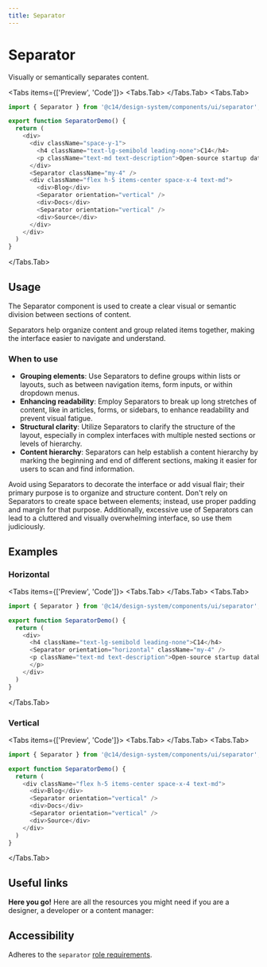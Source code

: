 ```yaml
---
title: Separator
---
```




# Separator

Visually or semantically separates content.

<Tabs items={['Preview', 'Code']}>
<Tabs.Tab>
  <SeparatorPreview />
</Tabs.Tab>
<Tabs.Tab>
```js copy filename="separator.tsx"
import { Separator } from '@c14/design-system/components/ui/separator';

export function SeparatorDemo() {
  return (
    <div>
      <div className="space-y-1">
        <h4 className="text-lg-semibold leading-none">C14</h4>
        <p className="text-md text-description">Open-source startup database</p>
      </div>
      <Separator className="my-4" />
      <div className="flex h-5 items-center space-x-4 text-md">
        <div>Blog</div>
        <Separator orientation="vertical" />
        <div>Docs</div>
        <Separator orientation="vertical" />
        <div>Source</div>
      </div>
    </div>
  )
}
```
</Tabs.Tab>
</Tabs>

## Usage

The Separator component is used to create a clear visual or semantic division between sections of content.

Separators help organize content and group related items together, making the interface easier to navigate and understand.

### When to use

- **Grouping elements**: Use Separators to define groups within lists or layouts, such as between navigation items, form inputs, or within dropdown menus.
- **Enhancing readability**: Employ Separators to break up long stretches of content, like in articles, forms, or sidebars, to enhance readability and prevent visual fatigue.
- **Structural clarity**: Utilize Separators to clarify the structure of the layout, especially in complex interfaces with multiple nested sections or levels of hierarchy.
- **Content hierarchy**: Separators can help establish a content hierarchy by marking the beginning and end of different sections, making it easier for users to scan and find information.

Avoid using Separators to decorate the interface or add visual flair; their primary purpose is to organize and structure content. Don't rely on Separators to create space between elements; instead, use proper padding and margin for that purpose. Additionally, excessive use of Separators can lead to a cluttered and visually overwhelming interface, so use them judiciously.

## Examples

### Horizontal

<Tabs items={['Preview', 'Code']}>
<Tabs.Tab>
  <SeparatorHorizontal />
</Tabs.Tab>
<Tabs.Tab>
```js copy /orientation="horizontal"/ filename="separator.tsx"
import { Separator } from '@c14/design-system/components/ui/separator';

export function SeparatorDemo() {
  return (
    <div>
      <h4 className="text-lg-semibold leading-none">C14</h4>
      <Separator orientation="horizontal" className="my-4" />
      <p className="text-md text-description">Open-source startup database
      </p>
    </div>
  )
}
```
</Tabs.Tab>
</Tabs>

### Vertical

<Tabs items={['Preview', 'Code']}>
<Tabs.Tab>
  <SeparatorVertical />
</Tabs.Tab>
<Tabs.Tab>
```js copy /orientation="vertical"/ filename="separator.tsx"
import { Separator } from '@c14/design-system/components/ui/separator';

export function SeparatorDemo() {
  return (
    <div className="flex h-5 items-center space-x-4 text-md">
      <div>Blog</div>
      <Separator orientation="vertical" />
      <div>Docs</div>
      <Separator orientation="vertical" />
      <div>Source</div>
    </div>
  )
}
```
</Tabs.Tab>
</Tabs>

## Useful links

**Here you go!** Here are all the resources you might need if you are a designer, a developer or a content manager:

<Cards className="mt-8">
  <Card
    title="🪄 Figma"
    href="https://www.figma.com/design/GURLNa08cG0eTbioJtPwub/%F0%9F%92%BE-C14%2Fdesign-system?node-id=639-29721&t=jWCgbJWcyEzdpwjF-1"
  />
  <Card
    title="🐝 API Reference"
    href="https://www.radix-ui.com/primitives/docs/components/separator#api-reference"
  />
</Cards>

## Accessibility

Adheres to the `separator` [role requirements](https://www.w3.org/TR/wai-aria-1.2/#separator).
